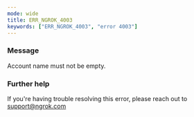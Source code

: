 ```yaml
---
mode: wide
title: ERR_NGROK_4003
keywords: ["ERR_NGROK_4003", "error 4003"]
---
```


### Message

Account name must not be empty.

### Further help

If you're having trouble resolving this error, please reach out to [support@ngrok.com](mailto:support@ngrok.com?subject=Help%20with%20ERR_NGROK_4003)
